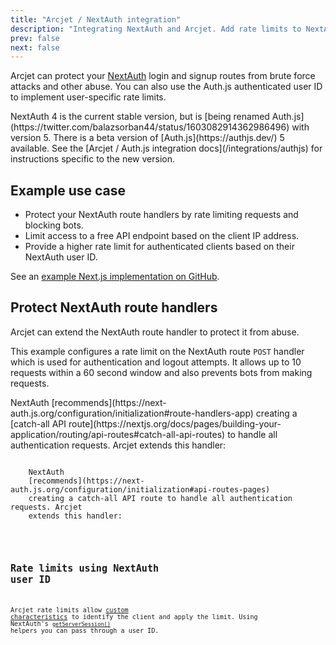 ```yaml
---
title: "Arcjet / NextAuth integration"
description: "Integrating NextAuth and Arcjet. Add rate limits to NextAuth login endpoints."
prev: false
next: false
---
```



Arcjet can protect your [NextAuth](https://next-auth.js.org/) login and signup
routes from brute force attacks and other abuse. You can also use the Auth.js
authenticated user ID to implement user-specific rate limits.

<WhatIsArcjet />

<Aside type="note" title="NextAuth 4 and Auth.js 5">
  NextAuth 4 is the current stable version, but is [being renamed
  Auth.js](https://twitter.com/balazsorban44/status/1603082914362986496) with
  version 5. There is a beta version of [Auth.js](https://authjs.dev/) 5
  available. See the [Arcjet / Auth.js integration docs](/integrations/authjs)
  for instructions specific to the new version.
</Aside>

## Example use case

- Protect your NextAuth route handlers by rate limiting requests and
  blocking bots.
- Limit access to a free API endpoint based on the client IP address.
- Provide a higher rate limit for authenticated clients based on their
  NextAuth user ID.

See an [example Next.js implementation on
GitHub](https://github.com/arcjet/arcjet-js/tree/main/examples/nextjs-14-nextauth-4).

## Protect NextAuth route handlers

Arcjet can extend the NextAuth route handler to protect it from abuse.

This example configures a rate limit on the NextAuth route `POST` handler which
is used for authentication and logout attempts. It allows up to 10 requests
within a 60 second window and also prevents bots from making requests.

<Tabs>
  <TabItem label="NextJS (App)">
    NextAuth
    [recommends](https://next-auth.js.org/configuration/initialization#route-handlers-app)
    creating a [catch-all API
    route](https://nextjs.org/docs/pages/building-your-application/routing/api-routes#catch-all-api-routes)
    to handle all authentication requests. Arcjet extends this handler:
    <Code
      code={NextAuthAppTS}
      lang="ts"
      title="/app/api/auth/[...nextauth]/route.ts"
      mark={["ARCJET_KEY"]}
    />
  </TabItem>
  <TabItem label="NextJS (Pages)">
    NextAuth
    [recommends](https://next-auth.js.org/configuration/initialization#api-routes-pages)
    creating a catch-all API route to handle all authentication requests. Arcjet
    extends this handler:
    <Code
      code={NextAuthPagesTS}
      lang="ts"
      title="/pages/api/auth/[...nextauth].ts"
      mark={["ARCJET_KEY"]}
    />
  </TabItem>
</Tabs>

## Rate limits using NextAuth user ID

Arcjet rate limits allow [custom
characteristics](/rate-limiting/configuration#custom-characteristics) to
identify the client and apply the limit. Using NextAuth's
[`getServerSession()`](https://next-auth.js.org/configuration/nextjs#getserversession)
helpers you can pass through a user ID.

<Tabs>
  <TabItem label="NextJS (App)">
    <Code
      code={NextAuthUserAppTS}
      lang="ts"
      title="/app/api/private/route.ts"
      mark={["ARCJET_KEY"]}
    />
  </TabItem>
  <TabItem label="NextJS (Pages)">
    <Code
      code={NextAuthUserPagesTS}
      lang="ts"
      title="/pages/api/private.ts"
      mark={["ARCJET_KEY"]}
    />
  </TabItem>
</Tabs>

<Comments />
